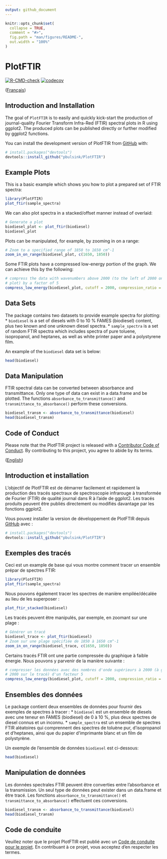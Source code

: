 ```yaml
---
output: github_document
---
```


<!-- README.md is generated from README.Rmd. Please edit that file -->

```r
knitr::opts_chunk$set(
  collapse = TRUE,
  comment = "#>",
  fig.path = "man/figures/README-",
  out.width = "100%"
)
```

# PlotFTIR

<!-- badges: start -->
[![R-CMD-check](https://github.com/pbulsink/PlotFTIR/actions/workflows/R-CMD-check.yaml/badge.svg)](https://github.com/pbulsink/PlotFTIR/actions/workflows/R-CMD-check.yaml)
[![codecov](https://codecov.io/gh/pbulsink/PlotFTIR/graph/badge.svg?token=zrndO2tPwv)](https://codecov.io/gh/pbulsink/PlotFTIR)
<!-- badges: end -->

([Français](#introduction-et-installation))

## Introduction and Installation
The goal of `PlotFTIR` is to easily and quickly kick-start the production of journal-quality Fourier Transform Infra-Red (FTIR) spectral plots in R using ggplot2. The produced plots can be published directly or further modified by ggplot2 functions.

You can install the development version of PlotFTIR from [GitHub](https://github.com/) with:

``` r
# install.packages("devtools")
devtools::install_github("pbulsink/PlotFTIR")
```

## Example Plots

This is a basic example which shows you how to plot a prepared set of FTIR spectra:

```r
library(PlotFTIR)
plot_ftir(sample_spectra)
```

We can also plot spectra in a stacked/offset manner instead of overlaid:
```r
# Generate a plot
biodiesel_plot <- plot_ftir(biodiesel)
biodiesel_plot
```

Plots can be manipulated, for example, by zooming in on a range:
```r
# Zoom to a specified range of 1850 to 1650 cm^-1
zoom_in_on_range(biodiesel_plot, c(1650, 1850))
```

Some FTIR plots have a compressed low-energy portion of the graph. We can achieve this by the following:
```r
# compress the data with wavenumbers above 2000 (to the left of 2000 on the
# plot) by a factor of 5
compress_low_energy(biodiesel_plot, cutoff = 2000, compression_ratio = 5)
```

## Data Sets

The package contains two datasets to provide example spectra for plotting:
* `biodiesel` is a set of diesels with 0 to 10 % FAMES (biodiesel) content, plus two known and one unknown diesel spectra.
* `sample_spectra` is a set of random FTIR spectra which includes spectra of pure toluene, isopropanol, and heptanes, as well as white printer paper and a polystyrene film.

An example of the `biodiesel` data set is below:
```r
head(biodiesel)
```

## Data Manipulation

FTIR spectral data can be converted between absorbance and transmittance. Only one type of data can exist in a data.frame and be plotted. The functions `absorbance_to_transmittance()` and `transmittance_to_absorbance()` perform these conversions.

```r
biodiesel_transm <- absorbance_to_transmittance(biodiesel)
head(biodiesel_transm)
```

## Code of Conduct

Please note that the PlotFTIR project is released with a [Contributor Code of Conduct](CODE_OF_CONDUCT.md). By contributing to this project, you agree to abide by its terms.


([English](#introduction-and-installation))

## Introduction et installation

L'objectif de PlotFTIR est de démarrer facilement et rapidement la production des tracés spectraux de spectroscopie infrarouge à transformée de Fourier (FTIR) de qualité journal dans R à l'aide de ggplot2. Les tracés produits peuvent être publiés directement ou modifiés davantage par les fonctions ggplot2.

Vous pouvez installer la version de développement de PlotFTIR depuis [GitHub](https://github.com/) avec :

``` r
# install.packages("devtools")
devtools::install_github("pbulsink/PlotFTIR")
```

## Exemples des tracés
Ceci est un example de base qui vous montre comment tracer un ensemble prépar de spectres FTIR:

```r
library(PlotFTIR)
plot_ftir(sample_spectra)
```

Nous pouvons également tracer les spectres de manière empilée/décalée au lieu de les superposer :
```r
plot_ftir_stacked(biodiesel)
```

Les tracés peuvent être manipulés, par exemple, en zoomant sur une plage :
```r
# Générer un tracé
biodiesel_trace <- plot_ftir(biodiesel)
# Zoom sur une plage spécifiée de 1850 à 1650 cm^-1
zoom_in_on_range(biodiesel_trace, c(1650, 1850))
```

Certains tracés FTIR ont une partie compressée du graphique à faible énergie. Nous pouvons y parvenir de la manière suivante :
```r
# compresser les données avec des nombres d'onde supérieurs à 2000 (à gauche de
# 2000 sur le tracé) d'un facteur 5
compress_low_energy(biodiesel_plot, cutoff = 2000, compression_ratio = 5)
```

## Ensembles des données

Le package contient deux ensembles de données pour fournir des exemples de spectres à tracer :
* `biodiesel` est un ensemble de diesels avec une teneur en FAMES (biodiesel) de 0 à 10 %, plus deux spectres de diesel connus et un inconnu.
* `sample_spectra` est un ensemble de spectres FTIR aléatoires qui comprennent des spectres de toluène pur, d'isopropanol et d'heptanes, ainsi que du papier d'imprimante blanc et un film de polystyrène.

Un exemple de l'ensemble de données `biodiesel` est ci-dessous:
```r
head(biodiesel)
```

## Manipulation de données

Les données spectrales FTIR peuvent être converties entre l'absorbance et la transmission. Un seul type de données peut exister dans un data.frame et être tracé. Les fonctions `absorbance_to_transmittance()` et `transmittance_to_absorbance()` effectuent ces conversions.

```r
biodiesel_transm <- absorbance_to_transmittance(biodiesel)
head(biodiesel_transm)
```

## Code de conduite

Veuillez noter que le projet PlotFTIR est publié avec un [Code de conduite pour le projet](CODE_OF_CONDUCT.md). En contribuant à ce projet, vous acceptez d'en respecter les termes.
